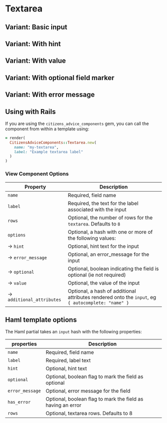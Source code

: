 
# Textarea

## Variant: Basic input

<Preview>
  <Story id="forms-textarea--basic" />
</Preview>

## Variant: With hint

<Preview>
  <Story id="forms-textarea--with-hint" />
</Preview>

## Variant: With value

<Preview>
  <Story id="forms-textarea--value" />
</Preview>

## Variant: With optional field marker

<Preview>
  <Story id="forms-textarea--optional-field" />
</Preview>

## Variant: With error message

<Preview>
  <Story id="forms-textarea--with-error" />
</Preview>

## Using with Rails

If you are using the `citizens_advice_components` gem, you can call the component from within a template using:

```rb
= render(
  CitizensAdviceComponents::Textarea.new(
    name: "my-textarea",
    label: "Example textarea label"
  )
)
```

### View Component Options

| Property                       | Description                                                                                        |
| ------------------------------ | -------------------------------------------------------------------------------------------------- |
| `name`                         | Required, field name                                                                               |
| `label`                        | Required, the text for the label associated with the input                                         |
| `rows`                         | Optional, the number of rows for the `textarea`. Defaults to `8`                                   |
| `options`                      | Optional, a hash with one or more of the following values:                                         |
| &rarr; `hint`                  | Optional, hint text for the input                                                                  |
| &rarr; `error_message`         | Optional, an error_message for the input                                                           |
| &rarr; `optional`              | Optional, boolean indicating the field is optional (ie not required)                               |
| &rarr; `value`                 | Optional, the value of the input                                                                   |
| &rarr; `additional_attributes` | Optional, a hash of additional attributes rendered onto the `input`, eg `{ autocomplete: "name" }` |

## Haml template options

The Haml partial takes an `input` hash with the following properties:

| properties      | Description                                                 |
| --------------- | ----------------------------------------------------------- |
| `name`          | Required, field name                                        |
| `label`         | Required, label text                                        |
| `hint`          | Optional, hint text                                         |
| `optional`      | Optional, boolean flag to mark the field as optional        |
| `error_message` | Optional, error message for the field                       |
| `has_error`     | Optional, boolean flag to mark the field as having an error |
| `rows`          | Optional, textarea rows. Defaults to 8                      |
